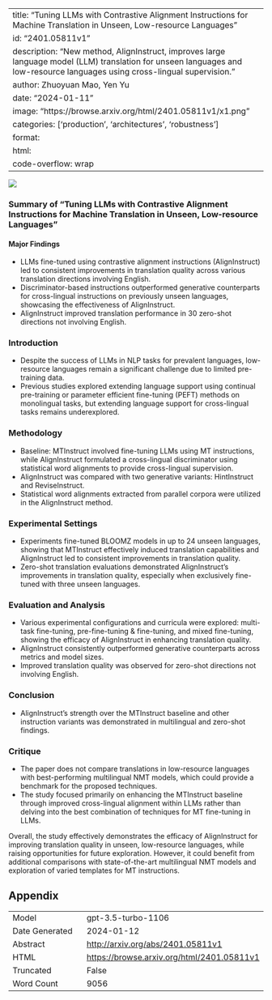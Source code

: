 
---
title: "Tuning LLMs with Contrastive Alignment Instructions for Machine Translation in Unseen, Low-resource Languages"
id: "2401.05811v1"
description: "New method, AlignInstruct, improves large language model (LLM) translation for unseen languages and low-resource languages using cross-lingual supervision."
author: Zhuoyuan Mao, Yen Yu
date: "2024-01-11"
image: "https://browse.arxiv.org/html/2401.05811v1/x1.png"
categories: ['production', 'architectures', 'robustness']
format:
  html:
    code-overflow: wrap
---

![](https://browse.arxiv.org/html/2401.05811v1/x1.png)

### Summary of "Tuning LLMs with Contrastive Alignment Instructions for Machine Translation in Unseen, Low-resource Languages"

#### Major Findings
- LLMs fine-tuned using contrastive alignment instructions (AlignInstruct) led to consistent improvements in translation quality across various translation directions involving English.
- Discriminator-based instructions outperformed generative counterparts for cross-lingual instructions on previously unseen languages, showcasing the effectiveness of AlignInstruct.
- AlignInstruct improved translation performance in 30 zero-shot directions not involving English.
  
### Introduction
- Despite the success of LLMs in NLP tasks for prevalent languages, low-resource languages remain a significant challenge due to limited pre-training data.
- Previous studies explored extending language support using continual pre-training or parameter efficient fine-tuning (PEFT) methods on monolingual tasks, but extending language support for cross-lingual tasks remains underexplored.

### Methodology
- Baseline: MTInstruct involved fine-tuning LLMs using MT instructions, while AlignInstruct formulated a cross-lingual discriminator using statistical word alignments to provide cross-lingual supervision.
- AlignInstruct was compared with two generative variants: HintInstruct and ReviseInstruct.
- Statistical word alignments extracted from parallel corpora were utilized in the AlignInstruct method.

### Experimental Settings
- Experiments fine-tuned BLOOMZ models in up to 24 unseen languages, showing that MTInstruct effectively induced translation capabilities and AlignInstruct led to consistent improvements in translation quality.
- Zero-shot translation evaluations demonstrated AlignInstruct's improvements in translation quality, especially when exclusively fine-tuned with three unseen languages.

### Evaluation and Analysis
- Various experimental configurations and curricula were explored: multi-task fine-tuning, pre-fine-tuning & fine-tuning, and mixed fine-tuning, showing the efficacy of AlignInstruct in enhancing translation quality.
- AlignInstruct consistently outperformed generative counterparts across metrics and model sizes.
- Improved translation quality was observed for zero-shot directions not involving English.

### Conclusion
- AlignInstruct's strength over the MTInstruct baseline and other instruction variants was demonstrated in multilingual and zero-shot findings.
  
### Critique
- The paper does not compare translations in low-resource languages with best-performing multilingual NMT models, which could provide a benchmark for the proposed techniques.
- The study focused primarily on enhancing the MTInstruct baseline through improved cross-lingual alignment within LLMs rather than delving into the best combination of techniques for MT fine-tuning in LLMs.

Overall, the study effectively demonstrates the efficacy of AlignInstruct for improving translation quality in unseen, low-resource languages, while raising opportunities for future exploration. However, it could benefit from additional comparisons with state-of-the-art multilingual NMT models and exploration of varied templates for MT instructions.

## Appendix

|          |          |
|----------|----------|
| Model     | gpt-3.5-turbo-1106       |
| Date Generated     | 2024-01-12       |
| Abstract | [http://arxiv.org/abs/2401.05811v1](http://arxiv.org/abs/2401.05811v1)        |
| HTML     | [https://browse.arxiv.org/html/2401.05811v1](https://browse.arxiv.org/html/2401.05811v1)       |
| Truncated       | False       |
| Word Count       | 9056       |